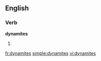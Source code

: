==English==

===Verb===
'''dynamites'''

# {{third-person singular of|[[dynamite]]}}

[[fr:dynamites]]
[[simple:dynamites]]
[[vi:dynamites]]
